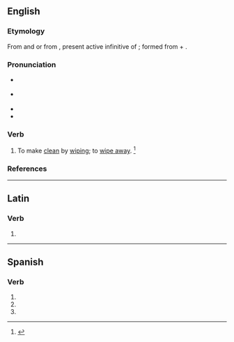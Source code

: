 {{also|abstergé}}
==English==

===Etymology===
From {{etyl|fr|en}} and {{etyl|frm|en}} {{m|frm|absterger}} or from {{etyl|ML.|en}} {{m|la|abstergēre}}, present active infinitive of {{m|la|abstergeō||wipe off or away}}; formed from {{m|la|abs-}} + {{m|la|tergeō||to wipe off}}.

===Pronunciation===
* {{a|RP}} {{IPA|/əbˈstɜː(ɹ)d͡ʒ/|lang=en}}
* {{a|US}} {{IPA|/æbˈstɝd͡ʒ/|/əbˈstɝd͡ʒ/|lang=en}}
* {{hyphenation|ab|sterge|lang=en}}
* {{rhymes|ɜː(ɹ)dʒ|lang=en}}

===Verb===
{{en-verb|absterg}}

# {{lb|en|transitive|archaic|now|rare}} To make [[clean]] by [[wipe|wiping]]; to [[wipe away]]. {{defdate|First attested in the early 16<sup>th</sup> century.}}<ref name=SOED>{{R:SOED5|page=9}}</ref>
#: {{syn|en|cleanse|purge}}

===References===
<references/>

----

==Latin==

===Verb===
{{la-verb-form|abstergē}}

# {{inflection of|abstergeō||2|s|pres|actv|impr|lang=la}}

----

==Spanish==

===Verb===
{{head|es|verb form}}

# {{es-verb form of|ending=er|mood=imperative|sense=affirmative|pers=2|formal=no|number=singular|absterger}}
# {{es-verb form of|ending=er|mood=indicative|tense=present|pers=2|formal=yes|number=singular|absterger}}
# {{es-verb form of|ending=er|mood=indicative|tense=present|pers=3|number=singular|absterger}}